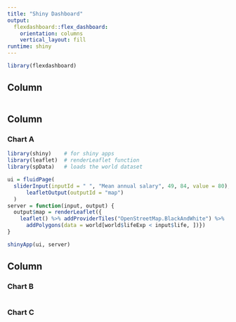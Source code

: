```yaml
---
title: "Shiny Dashboard"
output: 
  flexdashboard::flex_dashboard:
    orientation: columns
    vertical_layout: fill
runtime: shiny
---
```


```r
library(flexdashboard)
```

Column {.sidebar}
-----------------------------------------------------------------------

```r

```

Column {data-width=650}
-----------------------------------------------------------------------

### Chart A

```r

library(shiny)    # for shiny apps
library(leaflet)  # renderLeaflet function
library(spData)   # loads the world dataset

ui = fluidPage(
  sliderInput(inputId = " ", "Mean annual salary", 49, 84, value = 80),
      leafletOutput(outputId = "map")
  )
server = function(input, output) {
  output$map = renderLeaflet({
    leaflet() %>% addProviderTiles("OpenStreetMap.BlackAndWhite") %>%
      addPolygons(data = world[world$lifeExp < input$life, ])})
}

shinyApp(ui, server)
```


Column {data-width=350}
-----------------------------------------------------------------------

### Chart B

```r

```

### Chart C

```r

```

